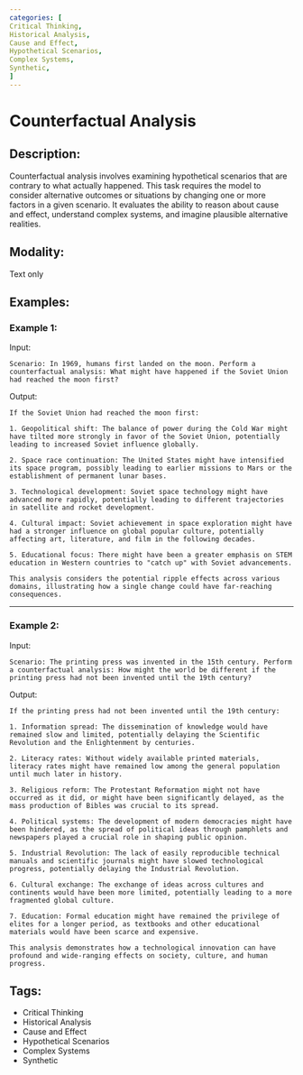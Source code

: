```yaml
---
categories: [
Critical Thinking,
Historical Analysis,
Cause and Effect,
Hypothetical Scenarios,
Complex Systems,
Synthetic,
]
---
```


# Counterfactual Analysis

## Description:
Counterfactual analysis involves examining hypothetical scenarios that are contrary to what actually happened. This task requires the model to consider alternative outcomes or situations by changing one or more factors in a given scenario. It evaluates the ability to reason about cause and effect, understand complex systems, and imagine plausible alternative realities.

## Modality:
Text only

## Examples:

### Example 1:

Input:

```
Scenario: In 1969, humans first landed on the moon. Perform a counterfactual analysis: What might have happened if the Soviet Union had reached the moon first?
```

Output:

```
If the Soviet Union had reached the moon first:

1. Geopolitical shift: The balance of power during the Cold War might have tilted more strongly in favor of the Soviet Union, potentially leading to increased Soviet influence globally.

2. Space race continuation: The United States might have intensified its space program, possibly leading to earlier missions to Mars or the establishment of permanent lunar bases.

3. Technological development: Soviet space technology might have advanced more rapidly, potentially leading to different trajectories in satellite and rocket development.

4. Cultural impact: Soviet achievement in space exploration might have had a stronger influence on global popular culture, potentially affecting art, literature, and film in the following decades.

5. Educational focus: There might have been a greater emphasis on STEM education in Western countries to "catch up" with Soviet advancements.

This analysis considers the potential ripple effects across various domains, illustrating how a single change could have far-reaching consequences.
```

---

### Example 2:

Input:

```
Scenario: The printing press was invented in the 15th century. Perform a counterfactual analysis: How might the world be different if the printing press had not been invented until the 19th century?
```

Output:

```
If the printing press had not been invented until the 19th century:

1. Information spread: The dissemination of knowledge would have remained slow and limited, potentially delaying the Scientific Revolution and the Enlightenment by centuries.

2. Literacy rates: Without widely available printed materials, literacy rates might have remained low among the general population until much later in history.

3. Religious reform: The Protestant Reformation might not have occurred as it did, or might have been significantly delayed, as the mass production of Bibles was crucial to its spread.

4. Political systems: The development of modern democracies might have been hindered, as the spread of political ideas through pamphlets and newspapers played a crucial role in shaping public opinion.

5. Industrial Revolution: The lack of easily reproducible technical manuals and scientific journals might have slowed technological progress, potentially delaying the Industrial Revolution.

6. Cultural exchange: The exchange of ideas across cultures and continents would have been more limited, potentially leading to a more fragmented global culture.

7. Education: Formal education might have remained the privilege of elites for a longer period, as textbooks and other educational materials would have been scarce and expensive.

This analysis demonstrates how a technological innovation can have profound and wide-ranging effects on society, culture, and human progress.
```

## Tags:
- Critical Thinking
- Historical Analysis
- Cause and Effect
- Hypothetical Scenarios
- Complex Systems
- Synthetic